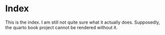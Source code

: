 # Index {.unnumbered}

This is the index.
I am still not quite sure what it actually does.
Supposedly, the quarto book project cannot be rendered without it.
